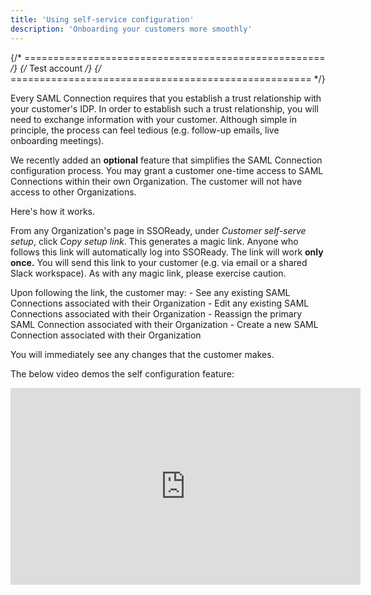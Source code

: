 ```yaml
---
title: 'Using self-service configuration'
description: 'Onboarding your customers more smoothly'
--- 
```


{/* ==================================================== */}
{/*                     Test account                     */}
{/* ==================================================== */}

Every SAML Connection requires that you establish a trust relationship with your customer's IDP. In order to establish such a trust relationship, you will need to exchange information with your customer. Although simple in principle, the process can feel tedious (e.g. follow-up emails, live onboarding meetings).  

We recently added an **optional** feature that simplifies the SAML Connection configuration process. You may grant a customer one-time access to SAML Connections within their own Organization. The customer will not have access to other Organizations.  

Here's how it works.

From any Organization's page in SSOReady, under *Customer self-serve setup*, click *Copy setup link*. This generates a magic link. Anyone who follows this link will automatically log into SSOReady. The link will work **only once.** You will send this link to your customer (e.g. via email or a shared Slack workspace). As with any magic link, please exercise caution. 

Upon following the link, the customer may:
    - See any existing SAML Connections associated with their Organization
    - Edit any existing SAML Connections associated with their Organization
    - Reassign the primary SAML Connection associated with their Organization
    - Create a new SAML Connection associated with their Organization

You will immediately see any changes that the customer makes.

The below video demos the self configuration feature:

<Frame>
<iframe width="560" height="315" src="https://www.youtube.com/embed/68XK4qq6C_U?si=-f_hg5oOTpp6DEbn" title="YouTube video player" frameborder="0" allow="accelerometer; autoplay; clipboard-write; encrypted-media; gyroscope; picture-in-picture; web-share" referrerpolicy="strict-origin-when-cross-origin" allowfullscreen></iframe>
</Frame>
